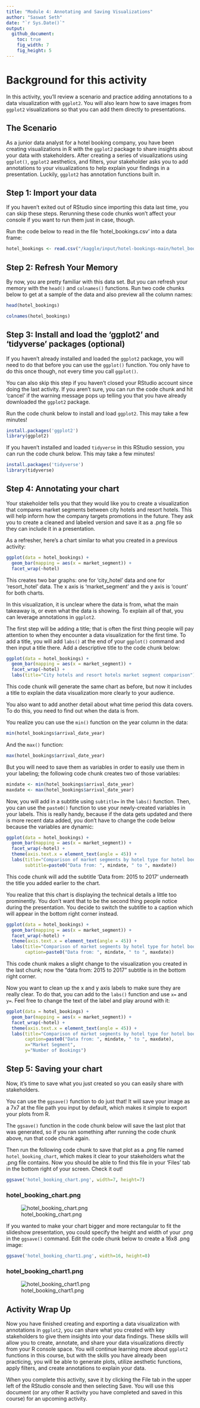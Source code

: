 ```yaml
---
title: "Module 4: Annotating and Saving Visualizations"
author: "Saswat Seth"
date: "`r Sys.Date()`"
output: 
  github_document:
    toc: true
    fig_width: 7
    fig_height: 5
---
```

 

# Background for this activity

In this activity, you’ll review a scenario and practice adding annotations to a data visualization with `ggplot2`. You will also learn how to save images from `ggplot2` visualizations so that you can add them directly to presentations.

## The Scenario

As a junior data analyst for a hotel booking company, you have been creating visualizations in R with the `ggplot2` package to share insights about your data with stakeholders. After creating a series of visualizations using `ggplot()`, `ggplot2` aesthetics, and filters, your stakeholder asks you to add annotations to your visualizations to help explain your findings in a presentation. Luckily, `ggplot2` has annotation functions built in.

## Step 1: Import your data

If you haven't exited out of RStudio since importing this data last time, you can skip these steps. Rerunning these code chunks won't affect your console if you want to run them just in case, though.

Run the code below to read in the file 'hotel_bookings.csv' into a data frame:

```r
hotel_bookings <- read.csv("/kaggle/input/hotel-bookings-main/hotel_bookings.csv")
```

## Step 2: Refresh Your Memory

By now, you are pretty familiar with this data set. But you can refresh your memory with the `head()` and `colnames()` functions. Run two code chunks below to get at a sample of the data and also preview all the column names:

```r
head(hotel_bookings)
```

```r
colnames(hotel_bookings)
```

## Step 3: Install and load the 'ggplot2' and 'tidyverse' packages (optional)

If you haven't already installed and loaded the `ggplot2` package, you will need to do that before you can use the `ggplot()` function. You only have to do this once though, not every time you call `ggplot()`.

You can also skip this step if you haven't closed your RStudio account since doing the last activity. If you aren't sure, you can run the code chunk and hit 'cancel' if the warning message pops up telling you that you have already downloaded the `ggplot2` package.

Run the code chunk below to install and load `ggplot2`. This may take a few minutes!

```r
install.packages('ggplot2')
library(ggplot2)
```

If you haven't installed and loaded `tidyverse` in this RStudio session, you can run the code chunk below. This may take a few minutes!

```r
install.packages('tidyverse')
library(tidyverse)
```

## Step 4: Annotating your chart

Your stakeholder tells you that they would like you to create a visualization that compares market segments between city hotels and resort hotels. This will help inform how the company targets promotions in the future. They ask you to create a cleaned and labeled version and save it as a .png file so they can include it in a presentation.

As a refresher, here’s a chart similar to what you created in a previous activity:

```r
ggplot(data = hotel_bookings) +
  geom_bar(mapping = aes(x = market_segment)) +
  facet_wrap(~hotel)
```

This creates two bar graphs: one for 'city_hotel' data and one for 'resort_hotel' data. The x axis is 'market_segment' and the y axis is 'count' for both charts.

In this visualization, it is unclear where the data is from, what the main takeaway is, or even what the data is showing. To explain all of that, you can leverage annotations in `ggplot2`.

The first step will be adding a title; that is often the first thing people will pay attention to when they encounter a data visualization for the first time. To add a title, you will add `labs()` at the end of your `ggplot()` command and then input a title there. Add a descriptive title to the code chunk below:

```r
ggplot(data = hotel_bookings) +
  geom_bar(mapping = aes(x = market_segment)) +
  facet_wrap(~hotel) +
  labs(title="City hotels and resort hotels market segment comparison")
```

This code chunk will generate the same chart as before, but now it includes a title to explain the data visualization more clearly to your audience.

You also want to add another detail about what time period this data covers. To do this, you need to find out when the data is from.

You realize you can use the `min()` function on the year column in the data:

```r
min(hotel_bookings$arrival_date_year)
```

And the `max()` function:

```r
max(hotel_bookings$arrival_date_year)
```

But you will need to save them as variables in order to easily use them in your labeling; the following code chunk creates two of those variables:

```r
mindate <- min(hotel_bookings$arrival_date_year)
maxdate <- max(hotel_bookings$arrival_date_year)
```

Now, you will add in a subtitle using `subtitle=` in the `labs()` function. Then, you can use the `paste0()` function to use your newly-created variables in your labels. This is really handy, because if the data gets updated and there is more recent data added, you don't have to change the code below because the variables are dynamic:

```r
ggplot(data = hotel_bookings) +
  geom_bar(mapping = aes(x = market_segment)) +
  facet_wrap(~hotel) +
  theme(axis.text.x = element_text(angle = 45)) +
  labs(title="Comparison of market segments by hotel type for hotel bookings",
       subtitle=paste0("Data from: ", mindate, " to ", maxdate))
```

This code chunk will add the subtitle 'Data from: 2015 to 2017' underneath the title you added earlier to the chart.

You realize that this chart is displaying the technical details a little too prominently. You don't want that to be the second thing people notice during the presentation. You decide to switch the subtitle to a caption which will appear in the bottom right corner instead.

```r
ggplot(data = hotel_bookings) +
  geom_bar(mapping = aes(x = market_segment)) +
  facet_wrap(~hotel) +
  theme(axis.text.x = element_text(angle = 45)) +
  labs(title="Comparison of market segments by hotel type for hotel bookings",
       caption=paste0("Data from: ", mindate, " to ", maxdate))
```

This code chunk makes a slight change to the visualization you created in the last chunk; now the "data from: 2015 to 2017" subtitle is in the bottom right corner.

Now you want to clean up the x and y axis labels to make sure they are really clear. To do that, you can add to the `labs()` function and use `x=` and `y=`. Feel free to change the text of the label and play around with it:

```r
ggplot(data = hotel_bookings) +
  geom_bar(mapping = aes(x = market_segment)) +
  facet_wrap(~hotel) +
  theme(axis.text.x = element_text(angle = 45)) +
  labs(title="Comparison of market segments by hotel type for hotel bookings",
       caption=paste0("Data from: ", mindate, " to ", maxdate),
       x="Market Segment",
       y="Number of Bookings")
```

## Step 5: Saving your chart


Now, it's time to save what you just created so you can easily share with stakeholders.

You can use the `ggsave()` function to do just that! It will save your image as a 7x7 at the file path you input by default, which makes it simple to export your plots from R.

The `ggsave()` function in the code chunk below will save the last plot that was generated, so if you ran something after running the code chunk above, run that code chunk again.

Then run the following code chunk to save that plot as a .png file named `hotel_booking_chart`, which makes it clear to your stakeholders what the .png file contains. Now you should be able to find this file in your 'Files' tab in the bottom right of your screen. Check it out!

```r
ggsave('hotel_booking_chart.png', width=7, height=7)
```

### hotel_booking_chart.png

![hotel_booking_chart.png](attachment:42d8500f-fa06-49fa-ad35-c6d999907dbc.png)

If you wanted to make your chart bigger and more rectangular to fit the slideshow presentation, you could specify the height and width of your .png in the `ggsave()` command. Edit the code chunk below to create a 16x8 .png image:

```r
ggsave('hotel_booking_chart1.png', width=16, height=8)
```

### hotel_booking_chart1.png

![hotel_booking_chart1.png](attachment:63895cb9-b122-4570-a77e-cc1921126062.png)

## Activity Wrap Up

Now you have finished creating and exporting a data visualization with annotations in `ggplot2`, you can share what you created with key stakeholders to give them insights into your data findings. These skills will allow you to create, annotate, and share your data visualizations directly from your R console space. You will continue learning more about `ggplot2` functions in this course, but with the skills you have already been practicing, you will be able to generate plots, utilize aesthetic functions, apply filters, and create annotations to explain your data.

When you complete this activity, save it by clicking the File tab in the upper left of the RStudio console and then selecting Save. You will use this document (or any other R activity you have completed and saved in this course) for an upcoming activity.


